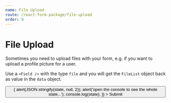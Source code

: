 ```yaml
---
name: File Upload
route: /react-form-package/file-upload
order: 9
---
```



# File Upload

Sometimes you need to upload files with your form, e.g. if you want to upload a profile picture for a user.

Use a `<Field />` with the type `file` and you will get the `FileList` object back as value in the `data` object.

<Playground>
  <Form
    validate
    encType="multipart/form-data"
  >
    <Field type="file" id="profilePicture" required />
    <Button
      id="submit"
      type="submit"
      onClick={(state) => {
        alert(JSON.stringify(state, null, 2));
        alert('open the console to see the whole state...');
        console.log(state);
      }}
    >
      Submit
    </Button>
  </Form>
</Playground>
